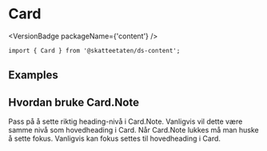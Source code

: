 
<Meta of={CardStories} />

# Card

<VersionBadge packageName={'content'} />

<DocIntro
  name="Card"
  url="https://www.skatteetaten.no/stilogtone/designsystemet/komponenter/card/"
/>

<Primary />

```tsx
import { Card } from '@skatteetaten/ds-content';
```

<Controls />

## Examples

<Canvas of={CardStories.Examples} />

## Hvordan bruke Card.Note

Pass på å sette riktig heading-nivå i Card.Note. Vanligvis vil dette være samme nivå som hovedheading i Card. Når Card.Note lukkes må man huske å sette fokus. Vanligvis kan fokus settes til hovedheading i Card.

<Canvas of={CardStories.NoteExample} />
